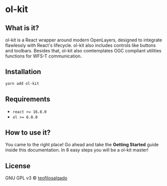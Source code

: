 
<Meta title="Home" />

# ol-kit

## What is it?

ol-kit is a React wrapper around modern OpenLayers, designed to integrate flawlessly with React's lifecycle. ol-kit also includes controls like buttons and toolbars. Besides that, ol-kit also comtemplates OGC compliant utilities functions for WFS-T communication.

## Installation

```bash
yarn add ol-kit
```

## Requirements

- `react >= 16.8.0`
- `ol >= 6.0.0`

## How to use it?

You came to the right place! Go ahead and take the **Getting Started** guide inside this documentation. In 8 easy steps you will be a ol-kit master!

## License

GNU GPL v3 © [teofilosalgado](https://github.com/teofilosalgado)
